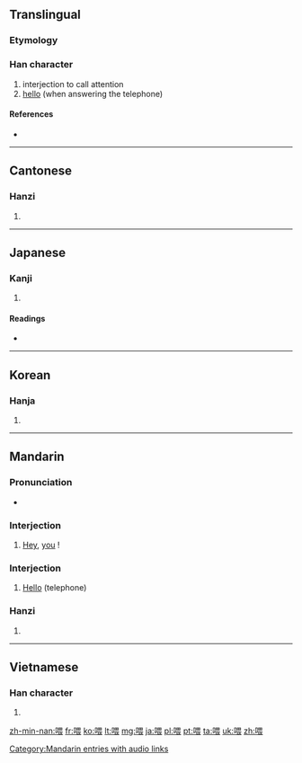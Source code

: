 ==Translingual==

===Etymology===
{{Han compound|口|畏|c1=s|c2=p|ls=psc}}

===Han character===
{{Han char|rn=30|rad=口|as=09|sn=12|four=6603<sub>2</sub>|canj=口田一女 (RWMV)}}

# interjection to call attention
# [[hello]] (when answering the telephone)

====References====
* {{Han ref|kx=0197.140|dkj=03900|dj=0418.340|hdz=10653.150|uh=5582|ud=21890|bh=B3DE|bd=46046}}

----

==Cantonese==

===Hanzi===
{{yue-hanzi|jyut=|y=wai3}}

# {{defn|lang=yue|sort=口09}}

----

==Japanese==

===Kanji===
{{ja-kanji|grade=|rs=口09}}

# {{defn|lang=ja|sort=口09}}

====Readings====
* {{ja-readings|on=[[き]] (ki), [[かい]] (kai)|kun=[[なげく]] (nageku)}}

----

==Korean==

===Hanja===
{{ko-hanja|hangeul=위|eumhun=|rv=wi|mr=wi|y=wi}}

# {{defn|lang=ko|sort=口09}}

----

==Mandarin==

===Pronunciation===
* {{audio|zh-wèi.ogg|audio}}

===Interjection===
{{cmn-interj|ts|pin=wèi|pint=wei4}}

# [[hey|Hey]], [[you]] !

===Interjection===
{{cmn-interj|ts|pin=wéi|pint=wei2}}

# [[hello|Hello]] (telephone){{attention|cmn|wéi/wei2 do not list this hanzi}}

===Hanzi===
{{cmn-hanzi|pin=[[wèi]] ([[wei4]]), [[lǎ]] ([[la3]]), [[wéi]] ([[wei2]])|wg=wei<sup>4</sup>, la<sup>3</sup>, wei<sup>2</sup>}}

# {{defn|lang=cmn|sort=口09}}

[[Category:Mandarin entries with audio links]]

----

==Vietnamese==

===Han character===
{{vi-hantu|[[uy]], [[ỏi]], [[ói]], [[ôi]], [[òi]], [[hôi]], [[ổi]], [[úi]]|rs=口09}}

# {{defn|lang=vi|sort=口09}}

[[zh-min-nan:喂]]
[[fr:喂]]
[[ko:喂]]
[[lt:喂]]
[[mg:喂]]
[[ja:喂]]
[[pl:喂]]
[[pt:喂]]
[[ta:喂]]
[[uk:喂]]
[[zh:喂]]